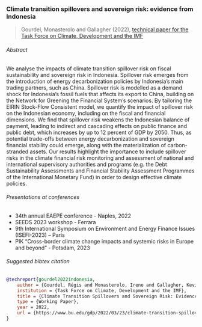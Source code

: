 ### Climate transition spillovers and sovereign risk: evidence from Indonesia

> Gourdel, Monasterolo and Gallagher (2022), [technical paper for the Task Force on Climate, Development and the IMF](https://www.bu.edu/gdp/2022/03/23/climate-transition-spillovers-and-sovereign-risk-evidence-from-indonesia/)

###### Abstract
We analyse the impacts of climate transition spillover risk on fiscal sustainability and sovereign  risk in Indonesia.
Spillover risk emerges from the introduction of energy decarbonization policies by Indonesia's main trading partners, such as China.
Spillover risk is modelled as a demand  shock for Indonesia's fossil fuels that affects its export to China, building on the Network for Greening the Financial System's scenarios.
By tailoring the EIRIN Stock-Flow Consistent model, we quantify the impact of spillover risk on the Indonesian economy, including on the fiscal and financial dimensions.
We find that spillover risk weakens the Indonesian balance of payment, leading to indirect and cascading effects on public finance and public debt, which increases by up to 12 percent of GDP by 2050.
Thus, as potential trade-offs between energy decarbonization and sovereign financial stability could emerge, along with the materialization of carbon-stranded assets.
Our results highlight the importance to include spillover risks in the climate financial risk monitoring and assessment of national and international supervisory authorities and programs (e.g. the Debt Sustainability Assessments and Financial Stability Assessment Programmes of the International Monetary Fund) in order to design effective climate policies.

###### Presentations at conferences

- 34th annual EAEPE conference - Naples, 2022
- SEEDS 2023 workshop - Ferrara
- 9th International Symposium on Environment and Energy Finance Issues (ISEFI-2023) – Paris
- PIK "Cross-border climate change impacts and systemic risks in Europe and beyond" - Potsdam, 2023

###### Suggested bibtex citation

```bibtex
@techreport{gourdel2022indonesia,
    author = {Gourdel, Régis and Monasterolo, Irene and Gallagher, Kevin},
    institution = {Task Force on Climate, Development and the IMF},
    title = {Climate Transition Spillovers and Sovereign Risk: Evidence from Indonesia},
    type = {Working Paper},
    year = 2022,
    url = {https://www.bu.edu/gdp/2022/03/23/climate-transition-spillovers-and-sovereign-risk-evidence-from-indonesia/}
}
```